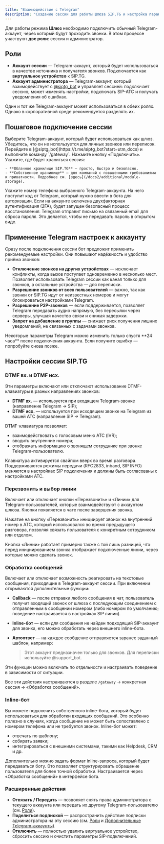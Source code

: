 ```yaml
---
title: "Взаимодействие с Telegram"
description: "Создание сессии для работы Шлюза SIP.TG и настройка параметров Telegram-аккаунта."
---
```


Для работы режима **Шлюз** необходимо подключить обычный Telegram-аккаунт, через который будут проходить звонки. В этом процессе участвуют **две роли**: сессия и администратор.

## Роли

- **Аккаунт сессии** — Telegram-аккаунт, который будет использоваться в качестве источника и получателя звонков. Подключается как **виртуальное устройство** к SIP.TG.
- **Аккаунт администратора** — Telegram-аккаунт, который взаимодействует с [@siptg_bot](https://t.me/siptg_bot?start=utm_docs) и управляет сессией: подключает сессию, может изменять настройки, подключать SIP-АТС и получать уведомления об ошибках.

<Info>
  Один и тот же Telegram-аккаунт может использоваться в обеих ролях. Однако в корпоративной среде рекомендуется разделять их.
</Info>

## Пошаговое подключение сессии

<Steps>
  <Step title="Выбор Telegram-аккаунта">
    Выберите Telegram-аккаунт, который будет использоваться как шлюз. Убедитесь, что он не используется для личных звонков или переписок.
  </Step>
  <Step title="Подключение к боту @siptg_bot">
    Перейдите в [@siptg_bot](https://t.me/siptg_bot?start=utm_docs) и выполните команду `/gateway`. Нажмите кнопку «Подключить».
  </Step>
  <Step title="Выбор хранилища сессии">
    Укажите, где будет храниться сессия:

    - **Облачное хранилище SIP.TG** — просто, быстро и безопасно.
    - **Собственное хранилище** — для компаний с повышенными требованиями к приватности. Подробнее см. [здесь](/docs2/additional/module-storage).
  </Step>
  <Step title="Ввод номера телефона и подтверждение">
    Укажите номер телефона выбранного Telegram-аккаунта. На него поступит код от Telegram, который нужно ввести в бота для авторизации.
  </Step>
</Steps>

<Warning>
  Если на аккаунте включена двухфакторная аутентификация (2FA), будет запущен безопасный процесс восстановления: Telegram отправит письмо на связанный email для сброса пароля. Это делается, чтобы не передавать пароль в открытом виде.
</Warning>

## Применение Telegram настроек к аккаунту

Сразу после подключения сессии бот предложит применить рекомендуемые настройки. Они повышают надёжность и удобство приёма звонков:

- **Отключение звонков на других устройствах** — исключает конфликты, когда вызов поступает одновременно в несколько мест. Позволяет использовать Telegram сессии как канал только для звонков, а остальные устройства — для переписки.
- **Разрешение звонков от всех пользователей** — важно, так как звонки от SIP.TG идут от неизвестных номеров и могут блокироваться настройками Telegram.
- **Разрешение P2P-звонков** — если поддерживается, позволяет Telegram передавать аудио напрямую, без пересылки через серверы, улучшая качество связи и снижая задержки.
- **Запрет на добавление в группы** — снижает риск получения лишних уведомлений, не связанных с задачами звонков.

<Tip>
  Некоторые параметры Telegram можно изменить только спустя **24 часа** после подключения аккаунта. Если получите ошибку — попробуйте снова позже.
</Tip>

## Настройки сессии SIP.TG

### DTMF вх. и DTMF исх.

Эти параметры включают или отключают использование DTMF-клавиатуры в разных направлениях звонков:

- **DTMF вх.** — используется при входящем Telegram-звонке (направление Telegram → SIP);
- **DTMF исх.** — используется при исходящем звонке на Telegram из вашей АТС (направление SIP → Telegram).

DTMF-клавиатура позволяет:

- взаимодействовать с голосовым меню АТС (IVR);
- вводить внутренние номера;
- отображать информацию о звонящем сотруднике при звонке Telegram-пользователю.

Клавиатура активируется свайпом вверх во время разговора. Поддерживаются режимы передачи (RFC2833, inband, SIP INFO) меняются в настройках SIP подключения и должны быть согласованы с настройками АТС.

### Перезвонить и выбор линии

Включает или отключает кнопки «Перезвонить» и «Линии» для Telegram-пользователей, которые взаимодействуют с аккаунтом шлюза. Кнопки появляется в чате после завершения звонка.

Нажатие на кнопку «Перезвонить» инициирует звонок на внутренний номер в АТС, который использовался во время предыдущего разговора, позволяя связать пользователя с конкретным сотрудником или отделом.

Кнопка «Линии» работает примерно также с той лишь разницей, что перед инициированием звонка отображает подключенные линии, через которые можно сделать звонок.

### Обработка сообщений

Включает или отключает возможность реагировать на текстовые сообщения, приходящие в Telegram-аккаунт сессии. При включении открываются дополнительные функции:

- **Callback** — после отправки любого сообщения в чат, пользователь получит входящий звонок от шлюза с последующим соединением с отправленным в сообщении номером (либо номером по умолчанию; поведение настраивается в настройках SIP линии).
- **Inline-бот** — если для сообщения не найден подходящий SIP-аккаунт для звонка, его можно обработать через внешнего inline-бота.
- **Автоответ** — на каждое сообщение отправляется заранее заданный шаблон, например:

  > Этот аккаунт предназначен только для звонков. Для переписки используйте @support_bot.

Эти функции можно включать по отдельности и настраивать поведение в зависимости от ситуации.

Все эти действия настраиваются в разделе `/gateway` → конкретная сессия → «Обработка сообщений».

### Inline-бот

Вы можете подключить собственного inline-бота, который будет использоваться для обработки входящих сообщений. Это особенно полезно в случаях, когда сообщение не может быть сопоставлено с номером телефона или не требуется звонок. Inline-бот может:

- отвечать по шаблону;
- собирать заявки;
- интегрироваться с внешними системами, такими как Helpdesk, CRM и др.

Дополнительно можно задать формат inline-запроса, который будет передаваться боту. Это позволяет структурировать обращение пользователя для более точной обработки. Настраивается через «Обработка сообщений» в интерфейсе бота.

### Расширенные действия

- **Отвязать / Передать** — позволяет снять права администратора с текущего аккаунта или передать их другому Telegram-пользователю (см. [Роли](#роли)).
- **Поделиться подпиской** — распространить действие подписки администратора на эту сессию (см. [Роли](#роли) и [Дополнительные Telegram-аккаунты](/docs2/payment/subscriptions#подписка-«шлюз»)).
- **Отключить** — полностью удалить виртуальное устройство, сбросить сессию и очистить параметры SIP-подключений.